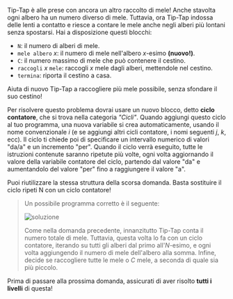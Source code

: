
Tip-Tap è alle prese con ancora un altro raccolto di mele!
Anche stavolta ogni albero ha un numero diverso di mele.
Tuttavia, ora Tip-Tap indossa delle lenti a contatto e riesce
a contare le mele anche negli alberi più lontani senza spostarsi.
Hai a disposizione questi blocchi:

- `N`: il numero di alberi di mele.
- `mele albero` $x$: il numero di mele nell'albero $x$-esimo **(nuovo!)**.
- `C`: il numero massimo di mele che può contenere il cestino.
- `raccogli` $x$ `mele`: raccogli $x$ mele dagli alberi, mettendole nel cestino.
- `termina`: riporta il cestino a casa.

Aiuta di nuovo Tip-Tap a raccogliere più mele possibile, senza sfondare il suo cestino!

Per risolvere questo problema dovrai usare un nuovo blocco, detto **ciclo contatore**,
che si trova nella categoria _"Cicli"_. Quando aggiungi questo ciclo al tuo programma,
una nuova variabile si crea automaticamente, usando il nome convenzionale $i$ (e se
aggiungi altri cicli contatore, i nomi seguenti $j$, $k$, ecc). Il ciclo ti chiede poi
di specificare un intervallo numerico di valori "da/a" e un incremento "per". Quando
il ciclo verrà eseguito, tutte le istruzioni contenute saranno ripetute più volte, ogni
volta aggiornando il valore della variabile contatore del ciclo, partendo dal valore
"da" e aumentandolo del valore "per" fino a raggiungere il valore "a".

<Hint>
  Puoi riutilizzare la stessa struttura della scorsa domanda.
  Basta sostituire il ciclo ripeti N con un ciclo contatore!
</Hint>

<Blockly
  toolbox={toolbox}
  customBlocks={customBlocks}
  initialBlocks={initialBlocks}
  testcases={testcases}
  visualizer={Visualizer}
/>

> Un possibile programma corretto è il seguente:
>
> ![soluzione](sol.png)
>
> Come nella domanda precedente, innanzitutto Tip-Tap conta il numero totale di mele.
> Tuttavia, questa volta lo fa con un ciclo contatore, iterando su tutti gli alberi dal
> primo all'$N$-esimo, e ogni volta aggiungendo il numero di mele dell'albero alla somma.
> Infine, decide se raccogliere tutte le mele o $C$ mele, a seconda di quale sia più piccolo.

Prima di passare alla prossima domanda, assicurati di aver risolto **tutti i livelli** di questa!